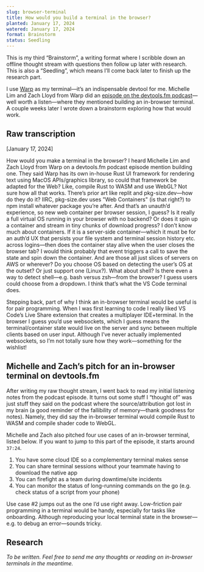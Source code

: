 ```yaml
---
slug: browser-terminal
title: How would you build a terminal in the browser?
planted: January 17, 2024
watered: January 17, 2024
format: Brainstorm
status: Seedling
---
```


<Callout>
  This is my third <Link href="/garden?format=Brainstorm">“Brainstorm”</Link>, a
  writing format where I scribble down an offline thought stream with questions
  then follow up later with research. This is also a “Seedling”, which means
  I’ll come back later to finish up the research part.
</Callout>

I use [Warp](https://warp.dev/) as my terminal—it’s an indispensable devtool for me. Michelle Lim and Zach Lloyd from Warp did an [episode on the devtools.fm podcast](https://www.devtools.fm/episode/24)—well worth a listen—where they mentioned building an in-browser terminal. A couple weeks later I wrote down a brainstorm exploring how that would work.

## Raw transcription

<Transcription>
[January 17, 2024]

How would you make a terminal in the browser? I heard Michelle Lim and Zach Lloyd from Warp on a devtools.fm podcast episode mention building one. They said Warp has its own in-house Rust UI framework for rendering text using MacOS APIs/graphics library, so could that framework be adapted for the Web? Like, compile Rust to WASM and use WebGL? Not sure how all that works. There’s prior art like replit and pkg-size.dev—how do they do it? IIRC, pkg-size.dev uses "Web Containers" (is that right?) to npm install whatever package you’re after. And that’s an unauth’d experience, so new web container per browser session, I guess? Is it really a full virtual OS running in your browser with no backend? Or does it spin up a container and stream in tiny chunks of download progress? I don’t know much about containers. If it is a server-side container—which it must be for an auth’d UX that persists your file system and terminal session history etc. across logins—then does the container stay alive when the user closes the browser tab? I would think probably that event triggers a call to save the state and spin down the container. And are those all just slices of servers on AWS or wherever? Do you choose OS based on detecting the user’s OS at the outset? Or just support one (Linux?). What about shell? Is there even a way to detect shell—e.g. bash versus zsh—from the browser? I guess users could choose from a dropdown. I think that’s what the VS Code terminal does.

Stepping back, part of why I think an in-browser terminal would be useful is for pair programming. When I was first learning to code I really liked VS Code’s Live Share extension that creates a multiplayer IDE+terminal. In the browser I guess you’d use websockets, which I guess means the terminal/container state would live on the server and sync between multiple clients based on user input. Although I’ve never actually implemented websockets, so I’m not totally sure how they work—something for the wishlist!

</Transcription>

## Michelle and Zach’s pitch for an in-browser terminal on devtools.fm

After writing my raw thought stream, I went back to read my initial listening notes from the podcast episode. It turns out some stuff I “thought of” was just stuff they said on the podcast where the source/attribution got lost in my brain (a good reminder of the fallibility of memory—thank goodness for notes). Namely, they did say the in-browser terminal would compile Rust to WASM and compile shader code to WebGL.

Michelle and Zach also pitched four use cases of an in-browser terminal, listed below. If you want to jump to this part of the episode, it starts around `37:24`.

1. You have some cloud IDE so a complementary terminal makes sense
2. You can share terminal sessions without your teammate having to download the native app
3. You can firefight as a team during downtime/site incidents
4. You can monitor the status of long-running commands on the go (e.g. check status of a script from your phone)

Use case #2 jumps out as the one I’d use right away. Low-friction pair programming in a terminal would be handy, especially for tasks like onboarding. Although reproducing your local terminal state in the browser—e.g. to debug an error—sounds tricky.

## Research

_To be written. Feel free to send me any thoughts or reading on in-browser terminals in the meantime._
